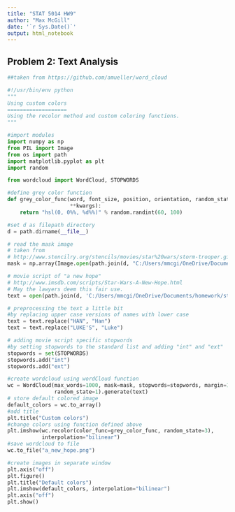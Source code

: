 ```yaml
---
title: "STAT 5014 HW9"
author: "Max McGill"
date: '`r Sys.Date()`'
output: html_notebook
---
```


## **Problem 2: Text Analysis**

```python
##taken from https://github.com/amueller/word_cloud

#!/usr/bin/env python
"""
Using custom colors
===================
Using the recolor method and custom coloring functions.
"""

#import modules
import numpy as np
from PIL import Image
from os import path
import matplotlib.pyplot as plt
import random

from wordcloud import WordCloud, STOPWORDS

#define grey color function
def grey_color_func(word, font_size, position, orientation, random_state=None,
                    **kwargs):
    return "hsl(0, 0%%, %d%%)" % random.randint(60, 100)

#set d as filepath directory
d = path.dirname(__file__)

# read the mask image
# taken from
# http://www.stencilry.org/stencils/movies/star%20wars/storm-trooper.gif
mask = np.array(Image.open(path.join(d, "C:/Users/mmcgi/OneDrive/Documents/homework/stat5014homework/stormtrooper_mask.png")))

# movie script of "a new hope"
# http://www.imsdb.com/scripts/Star-Wars-A-New-Hope.html
# May the lawyers deem this fair use.
text = open(path.join(d, 'C:/Users/mmcgi/OneDrive/Documents/homework/stat5014homework/a_new_hope.txt')).read()

# preprocessing the text a little bit
#by replacing upper case versions of names with lower case
text = text.replace("HAN", "Han")
text = text.replace("LUKE'S", "Luke")

# adding movie script specific stopwords
#by setting stopwords to the standard list and adding "int" and "ext"
stopwords = set(STOPWORDS)
stopwords.add("int")
stopwords.add("ext")

#create wordcloud using wordCloud function
wc = WordCloud(max_words=1000, mask=mask, stopwords=stopwords, margin=10,
               random_state=1).generate(text)
# store default colored image
default_colors = wc.to_array()
#add title
plt.title("Custom colors")
#change colors using function defined above
plt.imshow(wc.recolor(color_func=grey_color_func, random_state=3),
           interpolation="bilinear")
#save wordcloud to file
wc.to_file("a_new_hope.png")

#create images in separate window
plt.axis("off")
plt.figure()
plt.title("Default colors")
plt.imshow(default_colors, interpolation="bilinear")
plt.axis("off")
plt.show()
```


